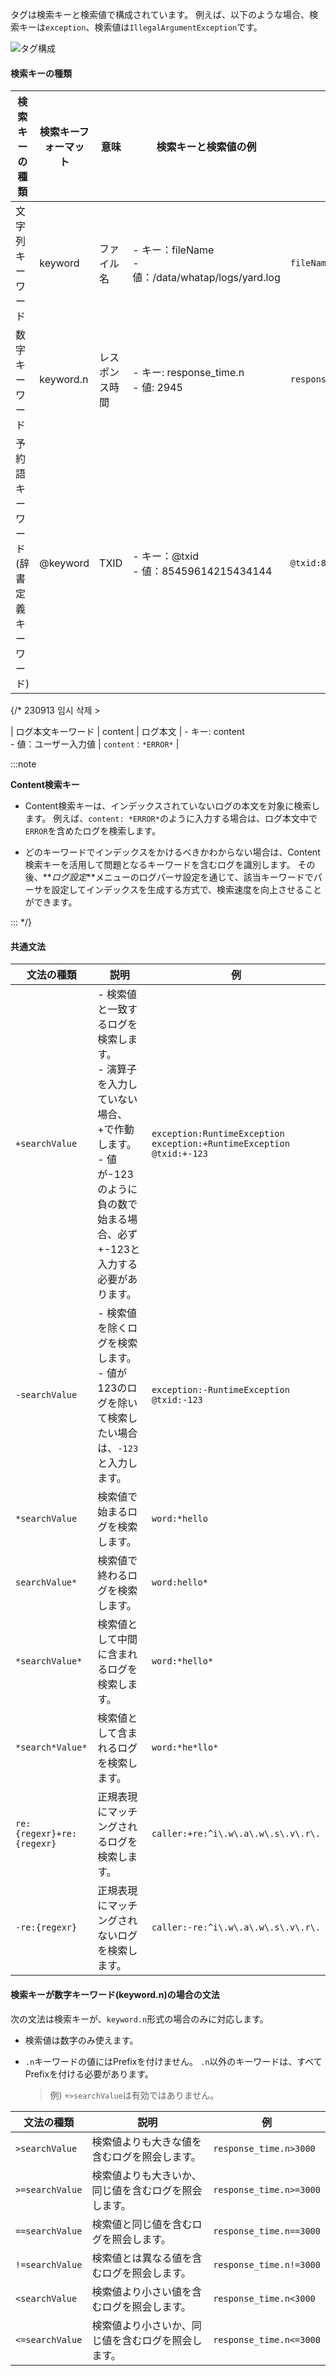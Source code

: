 タグは検索キーと検索値で構成されています。 例えば、以下のような場合、検索キーは`exception`、検索値は`IllegalArgumentException`です。

![タグ構成](/img/log-filter-comp.png)

#### 検索キーの種類

| 検索キーの種類                          | 検索キーフォーマット   | 意味         | 検索キーと検索値の例                                                 | 検索例                                   |
| -------------------------------- | ------------ | ---------- | ---------------------------------------------------------- | ------------------------------------- |
| 文字列キーワード                         | keyword      | ファイル名      | - キー：fileName<br/> - 値：/data/whatap/logs/yard.log          | `fileName:/data/whatap/logs/yard.log` |
| 数字キーワード                          | keyword.n    | レスポンス時間    | - キー: response_time.n<br/> - 値: 2945                       | `response_time.n>=2945`               |
| 予約語キーワード<br/>(辞書定義キーワード)         | @keyword     | TXID       | - キー：@txid<br/> - 値：85459614215434144                      | `@txid:85459614215434144`             |

{/* 230913 임시 삭제 >

| ログ本文キーワード                  | content      | ログ本文   | - キー: content<br/> - 値：ユーザー入力値 | `content：*ERROR*`                    |

:::note

**Content検索キー**

- Content検索キーは、インデックスされていないログの本文を対象に検索します。 例えば、`content: *ERROR*`のように入力する場合は、ログ本文中で`ERROR`を含めたログを検索します。 

- どのキーワードでインデックスをかけるべきかわからない場合は、Content検索キーを活用して問題となるキーワードを含むログを識別します。 その後、**_ログ設定_**メニューのログパーサ設定を通じて、該当キーワードでパーサを設定してインデックスを生成する方式で、検索速度を向上させることができます。

:::
*/}

#### 共通文法

| 文法の種類                     | 説明                                                                                                 | 例                                                                                  |
| ------------------------- | -------------------------------------------------------------------------------------------------- | ---------------------------------------------------------------------------------- |
| `+searchValue`            | - 検索値と一致するログを検索します。<br/> - 演算子を入力していない場合、+で作動します。<br/> - 値が-123 のように負の数で始まる場合、必ず+-123と入力する必要があります。 | `exception:RuntimeException` <br/> `exception:+RuntimeException`<br/>`@txid:+-123` |
| `-searchValue`            | - 検索値を除くログを検索します。<br/> - 値が123のログを除いて検索したい場合は、`-123`と入力します。                                        | `exception:-RuntimeException`<br/> `@txid:-123`                                    |
| `*searchValue`            | 検索値で始まるログを検索します。                                                                                   | `word:*hello`                                                                      |
| `searchValue*`            | 検索値で終わるログを検索します。                                                                                   | `word:hello*`                                                                      |
| `*searchValue*`           | 検索値として中間に含まれるログを検索します。                                                                             | `word:*hello*`                                                                     |
| `*search*Value*`          | 検索値として含まれるログを検索します。                                                                                | `word:*he*llo*`                                                                    |
| `re:{regexr}+re:{regexr}` | 正規表現にマッチングされるログを検索します。                                                                             | `caller:+re:^i\.w\.a\.w\.s\.v\.r\.`                                                |
| `-re:{regexr}`            | 正規表現にマッチングされないログを検索します。                                                                            | `caller:-re:^i\.w\.a\.w\.s\.v\.r\.`                                                |

#### 検索キーが数字キーワード(keyword.n)の場合の文法

次の文法は検索キーが、`keyword.n`形式の場合のみに対応します。

- 検索値は数字のみ使えます。

- `.n`キーワードの値にはPrefixを付けません。 `.n`以外のキーワードは、すべてPrefixを付ける必要があります。

  > 例) `+>searchValue`は有効ではありません。

| 文法の種類           | 説明                                                   | 例                       |
| --------------- | ---------------------------------------------------- | ----------------------- |
| `>searchValue`  | 検索値よりも大きな値を含むログを照会します。                               | `response_time.n>3000`  |
| `>=searchValue` | 検索値よりも大きいか、同じ値を含むログを照会します。                           | `response_time.n>=3000` |
| `==searchValue` | 検索値と同じ値を含むログを照会します。                                  | `response_time.n==3000` |
| `!=searchValue` | 検索値とは異なる値を含むログを照会します。                                | `response_time.n!=3000` |
| `<searchValue`  | 検索値より小さい値を含むログを照会します。                                | `response_time.n<3000`  |
| `<=searchValue` | 検索値より小さいか、同じ値を含むログを照会します。                            | `response_time.n<=3000` |
